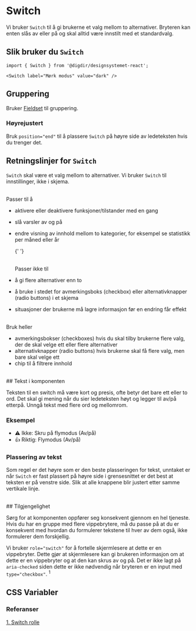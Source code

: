 
<Meta of={SwitchStories} />

# Switch

Vi bruker `Switch` til å gi brukerne et valg mellom to alternativer. Bryteren kan enten slås av eller på og skal alltid være innstilt med et standardvalg.

<Primary />
<Controls />

## Slik bruker du `Switch`

```tsx
import { Switch } from '@digdir/designsystemet-react';

<Switch label="Mørk modus" value="dark" />
```

## Gruppering

Bruker [Fieldset](/docs/komponenter-fieldset--docs) til gruppering.

<Canvas of={SwitchStories.Group} />

### Høyrejustert

Bruk `position="end"` til å plassere `Switch` på høyre side av ledeteksten hvis
du trenger det.

<Canvas of={SwitchStories.GroupEnd} />

## Retningslinjer for `Switch`

`Switch` skal være et valg mellom to alternativer. Vi bruker `Switch` til innstillinger, ikke i skjema.

<br />
Passer til å

- aktivere eller deaktivere funksjoner/tilstander med en gang
- slå varsler av
  og på
- endre visning av innhold mellom to kategorier, for eksempel se
  statistikk per måned eller år

  {' '}

  <br />
  Passer ikke til

- å gi flere alternativer enn to
- å bruke i stedet for avmerkingsboks (checkbox) eller alternativknapper (radio buttons) i et skjema
- situasjoner der brukerne må lagre informasjon før en endring får effekt

<br />
Bruk heller

- avmerkingsbokser (checkboxes) hvis du skal tilby brukerne flere valg, der de skal velge ett eller flere alternativer
- alternativknapper (radio buttons) hvis brukerne skal få flere valg, men bare skal velge ett
- chip til å filtrere innhold

<br />
## Tekst i komponenten

Teksten til en switch må være kort og presis, ofte betyr det bare ett eller to ord. Det skal gi mening når du sier ledeteksten høyt og legger til av/på etterpå. Unngå tekst med flere ord og mellomrom.

### Eksempel

- ⚠️ Ikke: Skru på flymodus (Av/på)
- 👍 Riktig: Flymodus (Av/på)
  <br />

### Plassering av tekst

Som regel er det høyre som er den beste plasseringen for tekst, unntaket er når `Switch` er fast plassert på høyre side i grensesnittet er det best at teksten er på venstre side. Slik at alle knappene blir justert etter samme vertikale linje.

<br />
## Tilgjengelighet

Sørg for at komponenten oppfører seg konsekvent gjennom en hel tjeneste.
Hvis du har en gruppe med flere vippebrytere, må du passe på at du er konsekvent med hvordan du formulerer tekstene til hver av dem også, ikke formulerer dem forskjellig.

Vi bruker `role="switch"` for å fortelle skjermlesere at dette er en vippebryter. Dette gjør at skjermlesere kan gi brukeren informasjon om at dette er en vippebryter og at den kan skrus av og på.
Det er ikke lagt på `aria-checked` siden dette er ikke nødvendig når bryteren er en input med `type="checkbox"`. <sup>1</sup>

## CSS Variabler

<CssVariables css={css} />

### Referanser

[1. Switch rolle](https://www.w3.org/WAI/ARIA/apg/patterns/switch/#:~:text=If%20the%20switch%20element%20is%20an%20HTML%20input%5Btype%3D%22checkbox%22%5D%2C%20it%20uses%20the%20HTML%20checked%20attribute%20instead%20of%20the%20aria%2Dchecked%20property.)
